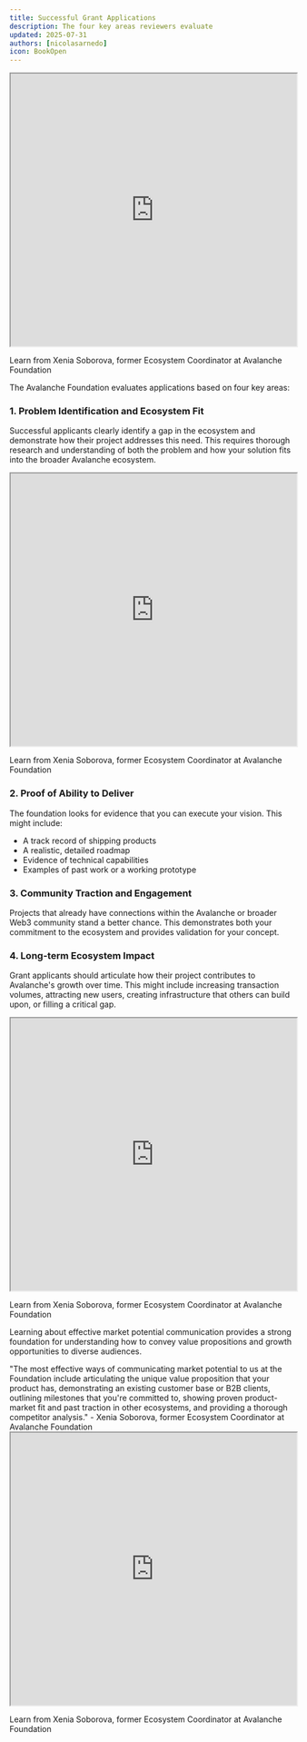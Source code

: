 ```yaml
---
title: Successful Grant Applications
description: The four key areas reviewers evaluate
updated: 2025-07-31
authors: [nicolasarnedo]
icon: BookOpen
---
```


<div style={{ margin: '2rem 0' }}>
  <iframe 
    src="https://drive.google.com/file/d/1VedGl4st-7QffhAYPzAEyGoVhUWCFoH_/preview" 
    width="100%" 
    height="480" 
    allow="autoplay"
    style={{ border: 'none', borderRadius: '8px' }}
  ></iframe>
  <p style={{ textAlign: 'center', marginTop: '1rem', fontSize: '0.95rem', color: '#666' }}>
    Learn from Xenia Soborova, former Ecosystem Coordinator at Avalanche Foundation
  </p>
</div>

The Avalanche Foundation evaluates applications based on four key areas:

### 1. Problem Identification and Ecosystem Fit

Successful applicants clearly identify a gap in the ecosystem and demonstrate how their project addresses this need. This requires thorough research and understanding of both the problem and how your solution fits into the broader Avalanche ecosystem.

<div style={{ margin: '2rem 0' }}>
  <iframe 
    src="https://drive.google.com/file/d/1I8KimUXT-1c-9UnSiK-fa32B_eobOU8D/preview" 
    width="100%" 
    height="480" 
    allow="autoplay"
    style={{ border: 'none', borderRadius: '8px' }}
  ></iframe>
  <p style={{ textAlign: 'center', marginTop: '1rem', fontSize: '0.95rem', color: '#666' }}>
    Learn from Xenia Soborova, former Ecosystem Coordinator at Avalanche Foundation
  </p>
</div>

### 2. Proof of Ability to Deliver

The foundation looks for evidence that you can execute your vision. This might include:
- A track record of shipping products
- A realistic, detailed roadmap
- Evidence of technical capabilities
- Examples of past work or a working prototype

### 3. Community Traction and Engagement

Projects that already have connections within the Avalanche or broader Web3 community stand a better chance. This demonstrates both your commitment to the ecosystem and provides validation for your concept.

### 4. Long-term Ecosystem Impact

Grant applicants should articulate how their project contributes to Avalanche's growth over time. This might include increasing transaction volumes, attracting new users, creating infrastructure that others can build upon, or filling a critical gap.

<div style={{ margin: '2rem 0' }}>
  <iframe 
    src="https://drive.google.com/file/d/1JbwkmWa8kPaHHkTkLb8bKODqtkndo20Y/preview" 
    width="100%" 
    height="480" 
    allow="autoplay"
    style={{ border: 'none', borderRadius: '8px' }}
  ></iframe>
  <p style={{ textAlign: 'center', marginTop: '1rem', fontSize: '0.95rem', color: '#666' }}>
    Learn from Xenia Soborova, former Ecosystem Coordinator at Avalanche Foundation
  </p>
</div>

Learning about effective market potential communication provides a strong foundation for understanding how to convey value propositions and growth opportunities to diverse audiences.

<Callout type="quote">
<div style={{ fontSize: '1.1rem'}}>
<span style={{ fontWeight: 'bold' }}>"The most effective ways of communicating market potential to us at the Foundation include articulating the unique value proposition that your product has, demonstrating an existing customer base or B2B clients, outlining milestones that you're committed to, showing proven product-market fit and past traction in other ecosystems, and providing a thorough competitor analysis."</span> - Xenia Soborova, former Ecosystem Coordinator at Avalanche Foundation
</div>
</Callout>

<div style={{ margin: '2rem 0' }}>
  <iframe 
    src="https://drive.google.com/file/d/1xGAjj5YYRF-dl6vYMn50dBN6dLfj62qt/preview" 
    width="100%" 
    height="480" 
    allow="autoplay"
    style={{ border: 'none', borderRadius: '8px' }}
  ></iframe>
  <p style={{ textAlign: 'center', marginTop: '1rem', fontSize: '0.95rem', color: '#666' }}>
    Learn from Xenia Soborova, former Ecosystem Coordinator at Avalanche Foundation
  </p>
</div> 

